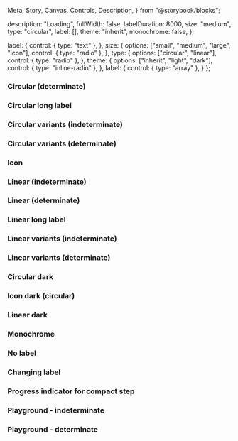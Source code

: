   Meta,
  Story,
  Canvas,
  Controls,
  Description,
} from "@storybook/blocks";



<Meta of={IcLoadingIndicatorStories} />

<Description markdown={readme} />

  description: "Loading",
  fullWidth: false,
  labelDuration: 8000,
  size: "medium",
  type: "circular",
  label: [],
  theme: "inherit",
  monochrome: false,
};

  label: {
    control: { type: "text" },
  },
  size: {
    options: ["small", "medium", "large", "icon"],
    control: { type: "radio" },
  },
  type: {
    options: ["circular", "linear"],
    control: { type: "radio" },
  },
  theme: {
    options: ["inherit", "light", "dark"],
    control: { type: "inline-radio" },
  },
  label: {
    control: { type: "array" },
  }
};

### Circular (determinate)

<Canvas>
  <Story of={IcLoadingIndicatorStories.CircularIndeterminate} />
</Canvas>

<Canvas>
  <Story of={IcLoadingIndicatorStories.CircularDeterminate} />
</Canvas>

### Circular long label

<Canvas>
  <Story of={IcLoadingIndicatorStories.CircularLongLabel} />
</Canvas>

### Circular variants (indeterminate)

<Canvas>
  <Story of={IcLoadingIndicatorStories.CircularVariantsIndeterminate} />
</Canvas>

### Circular variants (determinate)

<Canvas>
  <Story of={IcLoadingIndicatorStories.CircularVariantsDeterminate} />
</Canvas>

### Icon

<Canvas>
  <Story of={IcLoadingIndicatorStories.IconCircular} />
</Canvas>

### Linear (indeterminate)

<Canvas>
  <Story of={IcLoadingIndicatorStories.LinearIndeterminate} />
</Canvas>

### Linear (determinate)

<Canvas>
  <Story of={IcLoadingIndicatorStories.LinearDeterminate} />
</Canvas>

### Linear long label

<Canvas>
  <Story of={IcLoadingIndicatorStories.LinearLongLabel} />
</Canvas>

### Linear variants (indeterminate)

<Canvas>
  <Story of={IcLoadingIndicatorStories.LinearVariantsIndeterminate} />
</Canvas>

### Linear variants (determinate)

<Canvas>
  <Story of={IcLoadingIndicatorStories.LinearVariantsDeterminate} />
</Canvas>

### Circular dark

<Canvas>
  <Story of={IcLoadingIndicatorStories.CircularDark} />
</Canvas>

### Icon dark (circular)

<Canvas>
  <Story of={IcLoadingIndicatorStories.IconDarkCircular} />
</Canvas>

### Linear dark

<Canvas>
  <Story of={IcLoadingIndicatorStories.LinearDark} />
</Canvas>

### Monochrome

<Canvas>
  <Story of={IcLoadingIndicatorStories.Monochrome} />
</Canvas>

### No label

<Canvas>
  <Story of={IcLoadingIndicatorStories.NoLabel} />
</Canvas>

### Changing label

<Canvas>
  <Story of={IcLoadingIndicatorStories.ChangingLabel} />
</Canvas>

### Progress indicator for compact step

<Canvas>
  <Story of={IcLoadingIndicatorStories.ProgressIndicatorForCompactStep} />
</Canvas>

### Playground - indeterminate

<Canvas>
  <Story of={IcLoadingIndicatorStories.PlaygroundIndeterminate} />
</Canvas>

### Playground - determinate

<Canvas>
  <Story of={IcLoadingIndicatorStories.PlaygroundDeterminate} />
</Canvas>
